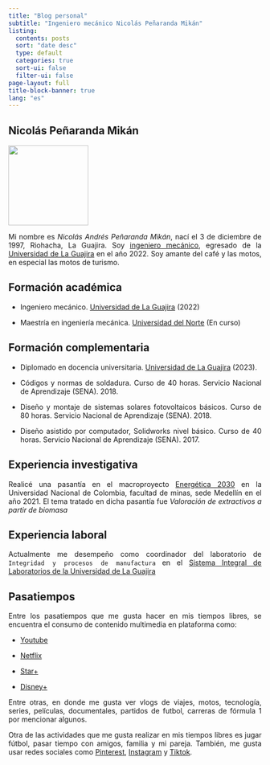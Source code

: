 ```yaml
---
title: "Blog personal"
subtitle: "Ingeniero mecánico Nicolás Peñaranda Mikán"
listing:
  contents: posts
  sort: "date desc"
  type: default
  categories: true
  sort-ui: false
  filter-ui: false
page-layout: full
title-block-banner: true
lang: "es"
---
```


::: {style="text-align: justify"}
# Nicolás Peñaranda Mikán

![](images/IMG_20211018_164537.jpg){fig-align="center" width="159"}

Mi nombre es *Nicolás Andrés Peñaranda Mikán*, nací el 3 de diciembre de 1997, Riohacha, La Guajira. Soy [ingeniero mecánico](https://es.wikipedia.org/wiki/Ingenier%C3%ADa_mec%C3%A1nica), egresado de la [Universidad de La Guajira](https://uniguajira.edu.co/) en el año 2022. Soy amante del café y las motos, en especial las motos de turismo.

## Formación académica

-   Ingeniero mecánico. [Universidad de La Guajira](https://uniguajira.edu.co/) (2022)

-   Maestría en ingeniería mecánica. [Universidad del Norte](https://www.uninorte.edu.co/) (En curso)

## Formación complementaria

-   Diplomado en docencia universitaria. [Universidad de La Guajira](https://uniguajira.edu.co/) (2023).

-   Códigos y normas de soldadura. Curso de 40 horas. Servicio Nacional de Aprendizaje (SENA). 2018.

-   Diseño y montaje de sistemas solares fotovoltaicos básicos. Curso de 80 horas. Servicio Nacional de Aprendizaje (SENA). 2018.

-   Diseño asistido por computador, Solidworks nivel básico. Curso de 40 horas. Servicio Nacional de Aprendizaje (SENA). 2017.

## Experiencia investigativa

Realicé una pasantía en el macroproyecto [Energética 2030](https://www.energetica2030.co/p4-poligeneracion-biomasa/) en la Universidad Nacional de Colombia, facultad de minas, sede Medellín en el año 2021. El tema tratado en dicha pasantía fue *Valoración de extractivos a partir de biomasa*

## Experiencia laboral

Actualmente me desempeño como coordinador del laboratorio de `Integridad y procesos de manufactura` en el [Sistema Integral de Laboratorios de la Universidad de La Guajira](https://uniguajira.edu.co/universidad-de-la-guajira/silab/)

## Pasatiempos

Entre los pasatiempos que me gusta hacer en mis tiempos libres, se encuentra el consumo de contenido multimedia en plataforma como:

-   [Youtube](https://www.youtube.com/)

-   [Netflix](https://www.netflix.com/co/)

-   [Star+](https://www.starplus.com/es-co?cid=DSS-Search-Google-71700000086505444-&s_kwcid=AL!8468!3!651883096702!b!!g!!star%20plus.com&gad_source=1&gclid=EAIaIQobChMI14eeuJiphQMV0IZaBR1aygDcEAAYASAAEgIqO_D_BwE&gclsrc=aw.ds)

-   [Disney+](https://www.disneyplus.com/es-co?cid=DSS-Search-Google-71700000112295590-&s_kwcid=AL!8468!3!665166946015!e!!g!!disney&gad_source=1&gclid=EAIaIQobChMI5vKgxZiphQMVl7FaBR3zyQbbEAAYASAAEgINGPD_BwE&gclsrc=aw.ds)

Entre otras, en donde me gusta ver vlogs de viajes, motos, tecnología, series, películas, documentales, partidos de futbol, carreras de fórmula 1 por mencionar algunos.

Otra de las actividades que me gusta realizar en mis tiempos libres es jugar fútbol, pasar tiempo con amigos, familia y mi pareja. También, me gusta usar redes sociales como [Pinterest](https://co.pinterest.com/), [Instagram](https://www.instagram.com/) y [Tiktok](https://www.tiktok.com/es/).
:::
